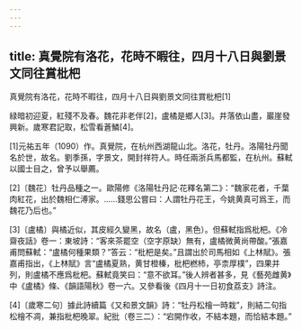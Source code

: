 ```yaml
---
---
---
```

title: 真覺院有洛花，花時不暇往，四月十八日與劉景文同往賞枇杷
---



真覺院有洛花，花時不暇往，四月十八日與劉景文同往賞枇杷[1]


緑暗初迎夏，紅殘不及春。魏花非老伴[2]，盧橘是鄉人[3]。井落依山盡，巖崖發興新。歲寒君記取，松雪看蒼鱗[4]。

[1]元祐五年（1090）作。真覺院，在杭州西湖龍山北。洛花，牡丹。洛陽牡丹聞名於世，故名。劉季孫，字景文，開封祥符人。時任兩浙兵馬都監，在杭州。蘇軾以國士目之，曾予以舉薦。

[2]〔魏花〕牡丹品種之一。歐陽修《洛陽牡丹記·花釋名第二》：“魏家花者，千葉肉紅花，出於魏相仁溥家。……錢思公嘗曰：人謂牡丹花王，今姚黄真可爲王，而魏花乃后也。”

[3]〔盧橘〕與橘近似，其皮經久變黑，故名（盧，黑色）。但蘇軾指爲枇杷。《冷齋夜話》卷一：東坡詩：“客來茶罷空（空字原缺）無有，盧橘微黄尚帶酸。”張嘉甫問蘇軾：“盧橘何種果類？”答云：“枇杷是矣。”且謂出於司馬相如《上林賦》。張嘉甫指出，《上林賦》言“盧橘夏熟，黄甘橙榛，枇杷橪杮，亭柰厚樸”，四果并列，則盧橘不應爲枇杷。蘇軾竟笑曰：“意不欲耳。”後人辨者甚多，見《藝苑雌黄》中《盧橘》條、《韻語陽秋》卷一六。又參看後《四月十一日初食荔支》詩注。

[4]〔歲寒二句〕據此詩續篇《又和景文韻》詩：“牡丹松檜一時栽”，則結二句指松檜不凋，兼指枇杷晚翠。紀批（卷三二）：“宕開作收，不結本題，而恰結本題。”